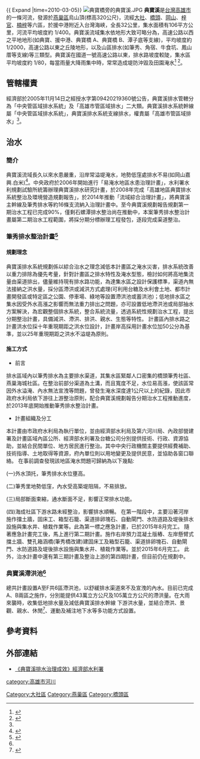 {{ Expand |time=2010-03-05}}
[[File:典寶橋旁的典寶溪.JPG|thumb]]
'''典寶溪'''是[[台灣|台灣]][[高雄市|高雄市]]的一條河流，發源於[[燕巢區|燕巢區]]烏山頂(標高320公尺)，流經[[大社區|大社]]、[[橋頭區|橋頭]]、[[岡山區|岡山]]、[[梓官區|梓官]]、[[楠梓區|楠梓]]等六區，於援中港附近入台灣海峽，全長32公里，集水面積有106平方公里，河流平均坡度約 1/400。典寶溪流域集水依地形大致可略分為，高速公路以西之平地地形(如典寶、援中港、典寶橋 A、典寶橋 B、潭子底等支線)，平均坡度約1/2000，高速公路以東之丘陵地形，以及山區排水(如筆秀、角宿、牛食坑、鳳山厝等支線)等三類型。典寶溪在國道一號高速公路以東，排水路坡度較陡，集水區平均坡度約 1/80，每當雨量大降雨集中時，常常造成堤防沖毀及田園淹水<ref name="典1">{{Cite web |url=https://www.wra.gov.tw/media/28400/%E5%85%B8%E5%AF%B6%E6%BA%AA%E6%8E%92%E6%B0%B4%E6%B2%BB%E7%90%86%E8%A8%88%E7%95%AB.pdf |title=《典寶溪排水治理計畫 The Regulation Scheme of Dian-Bao-Chi Drainage》經濟部水利署 2009年12月 |access-date=2019-05-10 |archive-date=2020-05-01 |archive-url=https://web.archive.org/web/20200501083741/https://www.wra.gov.tw/media/28400/%E5%85%B8%E5%AF%B6%E6%BA%AA%E6%8E%92%E6%B0%B4%E6%B2%BB%E7%90%86%E8%A8%88%E7%95%AB.pdf |dead-url=no }}</ref> <ref name="典試驗所">{{Cite web |url=https://www.wra.gov.tw/media/2443/%E5%85%B8%E5%AF%B6%E6%BA%AA%E8%A6%8F%E5%8A%83%E5%A0%B1%E5%91%8A.pdf |title=《高雄地區典寶溪排水系統整治及環境營造規劃報告The Planning of Regulation and the Environment Rehabilitation of Dian-Bao-Chi Drainage in Kaohsiung Area 》經濟部水利署水利規劃試驗所  2008年4月 |access-date=2019-05-10 |archive-date=2020-05-01 |archive-url=https://web.archive.org/web/20200501083712/https://www.wra.gov.tw/media/2443/%E5%85%B8%E5%AF%B6%E6%BA%AA%E8%A6%8F%E5%8A%83%E5%A0%B1%E5%91%8A.pdf |dead-url=no }}</ref>。

==管轄權責==
經濟部於2005年11月14日之經授水字第09420219360號公告，典寶溪排水管轄分為「中央管區域排水系統」及「高雄市管區域排水」二大類。典寶溪排水系統幹線屬「中央管區域排水系統」，典寶溪排水系統支線排水，權責屬「高雄市管區域排水」<ref name="典1"/>。

==治水==
===簡介===
典寶溪流域長久以來水患嚴重，沿岸常溢堤淹水，地勢低窪處排水不易(如岡山嘉興.白米)<ref name="謝正倫">{{Cite web |url=http://wrb.kcg.gov.tw/upload_file/album/2012/05.pdf |title=謝正倫《高雄地區水患治理綱要計畫之概念》成功大學防災研究中心 2012年 |accessdate=2019-05-10 |archive-date=2020-05-06 |archive-url=https://web.archive.org/web/20200506214558/https://wrb.kcg.gov.tw/upload_file/album/2012/05.pdf |dead-url=no }}</ref>。中央政府於2006年開始進行「易淹水地區水患治理計畫」，水利署水利規劃試驗所統籌辦理典寶溪排水研究計畫，於2008年完成「高雄地區典寶排水系統整治及環境營造規劃報告」，於2014年推動「流域綜合治理計畫」，將典寶溪主幹線及筆秀排水等約16條支流納入治理計畫中。至今典寶溪規劃報告規劃第一期治水工程已完成90%，僅剩石螺潭排水整治尚在推動中，本案筆秀排水整治計畫屬第二期治水工程範圍，將採分期分標辦理工程發包，逐段完成渠道整治。

===筆秀排水整治計畫<ref name="筆秀">{{Cite web |url=http://wrb.kcg.gov.tw/drainage/full-width.html#c3 |title=《筆秀排水整理計畫》高雄市政府水利局 |access-date=2019-05-10 |archive-date=2020-05-01 |archive-url=https://web.archive.org/web/20200501083717/http://wrb.kcg.gov.tw/drainage/full-width.html#c3 |dead-url=yes }}</ref>===
====規劃理念====
典寶溪排水系統規劃係以綜合治水之理念減低本計畫區之淹水災害，排水系統改善以重力排除為優先考量，針對計畫區之排水特性及淹水型態，檢討如何將高地集流量由渠道排出，儘量維持現有排水路功能，為達集水區之設計保護標準，渠道內無法接納之洪水量，採分區滯洪或減洪方式處理(可利用台糖及水利會土地、都市計畫開發區或特定區之公園、停車場、綠地等設置滯洪池或蓄洪池)；低地排水區之集水因受外水高漲之影響而無法重力排出之問題，亦可設置低地滯洪池或局部抽水方案解決，為宏觀整個排水系統，整合系統流量，透過系統性規劃治水工程，提出分期整治計畫，具備減洪、滯洪、排洪、親水、生態等特性。
計畫區內排水路之計畫洪水位採十年重現期距之洪水位設計，計畫岸高採用計畫水位加50公分為基準，並以25年重現期距之洪水不溢堤為原則。
====施工方式====
*前言
排水區域內以筆秀排水為主要排水渠道，其集水區緊鄰人口密集的橋頭筆秀社區、燕巢海城社區。在整治前部分渠道為土溝，而且寬度不足，水位易高漲，使該區常因外水溢淹、內水無法宣洩等問題，曾發生淹水深度達1公尺以上的紀錄，因此市政府水利局依下游往上游整治原則，配合典寶溪規劃報告分期治水工程推動進度，於2013年底開始推動筆秀排水整治計畫。
*計畫組織及分工
本計畫由市政府水利局為執行單位，並由經濟部水利局及第六河川局、內政部營建署及計畫區域內區公所、經濟部水利署及台糖公司分別提供技術、行政、資源協助，並結合民間單位、地方居民進行整治。其中中央行政機關主要提供經費補助、技術指導、土地取得等資源，府內單位則以用地變更及提供民意，並協助各窗口聯絡。
在事前調查發現該地區淹水問題可歸納為以下幾點:

(一)外水頂托，筆秀排水水位壅高。

(二)筆秀里地勢低窪，內水受高築堤阻隔，不易排放。

(三)局部斷面束縮，通水斷面不足，影響正常排水功能。

(四)海成社區下游水路未經整治，影響排水順暢。
在第一階段中，主要沿著河岸施作擋土牆，固床工、箱型石籠、渠道排卵塊石、自動閘門、水防道路及堤後排水設施與集水井、植栽作業等。此為第一標之應急計畫，已於2015年8月完工。
隨著應急計畫完工後，馬上進行第二期計畫。施作右岸預力混凝土版樁、左岸懸臂式擋土牆、雙孔箱涵橋(筆秀橋改建)建固床工及箱型石籠、渠道排卵塊石、自動閘門、水防道路及堤後排水設施與集水井、植栽作業等。並於2015年6月完工。
此外，治水計畫中還有第三期計畫及整治上游的第四期計畫，但目前仍在規劃中。
===典寶溪滯洪池<ref name="典1"/>===
總共計畫設置A至F共6區滯洪池，以舒緩排水渠道來不及宣洩的內水。目前已完成A、B兩區之施作，分別能提供43萬立方公尺及105萬立方公尺的滯洪量。在大雨來襲時，收集低地排水量及減低典寶溪排水幹線
下游洪水量，並結合滯洪、景觀、親水、休閒<ref>{{Cite web |url=http://lexie.tw/lotus/ |title=《高雄岡山秘境景點》典寶溪滯洪池，上千蓮花海盛開超壯觀 |accessdate=2019-07-19 |archive-date=2020-05-06 |archive-url=https://web.archive.org/web/20200506214618/https://lexie.tw/lotus/ |dead-url=no }}</ref>、運動及補注地下水等多功能方式設置。

==參考資料==
{{Reflist}}

==外部連結==
{{commons category|Dianbao River}}
* [https://marketing.geo.com.tw/2018ifwc/download/Posters05.pdf  《典寶溪排水治理成效》經濟部水利署] {{Wayback|url=https://marketing.geo.com.tw/2018ifwc/download/Posters05.pdf |date=20190510031640 }}

[[category:高雄市河川|category:高雄市河川]]
[[Category:大社區|Category:大社區]]
[[Category:燕巢區|Category:燕巢區]]
[[Category:橋頭區|Category:橋頭區]]